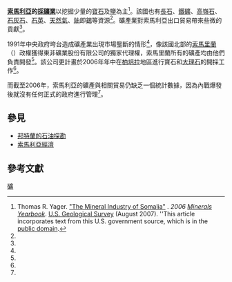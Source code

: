 {{noteTA
|G1=Country
|T=zh-cn:索马里采矿业;zh-tw:索馬利亞採礦業;zh-hk:索馬里採礦業;
|1=zh-cn:摩加迪沙; zh-tw:摩加迪休; zh-hk:摩加迪沙;
|2=zh-cn:索马里; zh-tw:索馬利亞; zh-hk:索馬里;
}}
'''[[索馬利亞|索馬利亞]]的[[採礦業|採礦業]]'''以挖掘少量的[[寶石|寶石]]及[[鹽|鹽]]為主<ref name=usgs>Thomas R. Yager. [http://minerals.usgs.gov/minerals/pubs/country/2006/myb3-2006-so.pdf "The Mineral Industry of Somalia"] {{Wayback|url=http://minerals.usgs.gov/minerals/pubs/country/2006/myb3-2006-so.pdf |date=20180705150821 }}. ''2006 [[Minerals_Yearbook|Minerals Yearbook]]''. [[U.S._Geological_Survey|U.S. Geological Survey]] (August 2007). ''This article incorporates text from this U.S. government source, which is in the [[public_domain|public domain]].</ref>。該國也有[[長石|長石]]、[[鐵礦|鐵礦]]、[[高嶺石|高嶺石]]、[[石灰石|石灰石]]、[[石英|石英]]、[[天然氣|天然氣]]、[[鈾|鈾]]即[[錫|錫]]等資源<ref name=usgs/>。礦產業對索馬利亞出口貿易帶來些微的貢獻<ref name=usgs/>。

1991年中央政府垮台造成礦產業出現市場壟斷的情形<ref name=usgs/>，像該國北部的[[索馬里蘭|索馬里蘭]]（{{lang|so|Soomaaliland}}）政權獲得東非礦業股份有限公司的獨家代理權，索馬里蘭所有的礦產均由他們負責開發<ref name=usgs/>。該公司更計畫於2006年年中在[[柏培拉|柏培拉]]地區進行寶石和[[大理石|大理石]]的開採工作<ref name=usgs/>。

而截至2006年，索馬利亞的礦產與相關貿易仍缺乏一個統計數據，因為內戰爆發後就沒有任何正式的政府進行管理<ref name=usgs/>。

== 參見 ==
* [[邦特蘭的石油探勘|邦特蘭的石油探勘]]
* [[索馬利亞經濟|索馬利亞經濟]]

== 參考文獻 ==
{{reflist}}

{{非洲題目|採礦業}}

[[分類:索馬里經濟|礦]]